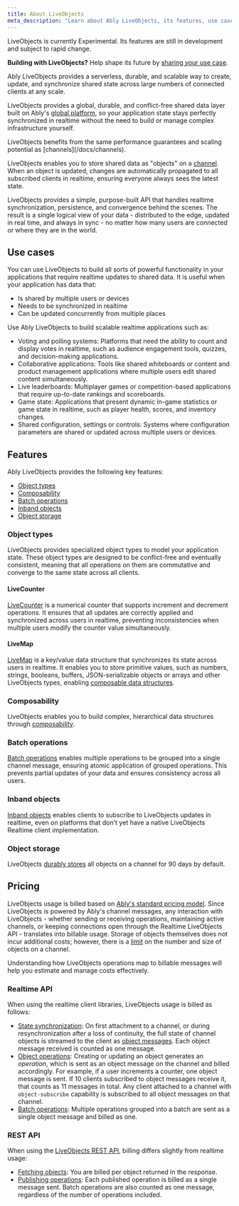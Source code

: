 ```yaml
---
title: About LiveObjects
meta_description: "Learn about Ably LiveObjects, its features, use cases, and how it simplifies realtime state synchronization."
---
```


<Aside data-type='experimental'>
LiveObjects is currently Experimental. Its features are still in development and subject to rapid change.

**Building with LiveObjects?** Help shape its future by [sharing your use case](https://44qpp.share.hsforms.com/2fZobHQA1ToyRfB9xqZYQmQ).
</Aside>

Ably LiveObjects provides a serverless, durable, and scalable way to create, update, and synchronize shared state across large numbers of connected clients at any scale.

LiveObjects provides a global, durable, and conflict-free shared data layer built on Ably's [global platform](/docs/platform/architecture), so your application state stays perfectly synchronized in realtime without the need to build or manage complex infrastructure yourself.

<Aside class="note">
LiveObjects benefits from the same performance guarantees and scaling potential as [channels](/docs/channels).
</Aside>

LiveObjects enables you to store shared data as "objects" on a [channel](/docs/channels). When an object is updated, changes are automatically propagated to all subscribed clients in realtime, ensuring everyone always sees the latest state.

LiveObjects provides a simple, purpose-built API that handles realtime synchronization, persistence, and convergence behind the scenes. The result is a single logical view of your data - distributed to the edge, updated in real time, and always in sync - no matter how many users are connected or where they are in the world.

## Use cases <a id="use-cases"/>

You can use LiveObjects to build all sorts of powerful functionality in your applications that require realtime updates to shared data. It is useful when your application has data that:

* Is shared by multiple users or devices
* Needs to be synchronized in realtime
* Can be updated concurrently from multiple places

Use Ably LiveObjects to build scalable realtime applications such as:

* Voting and polling systems: Platforms that need the ability to count and display votes in realtime, such as audience engagement tools, quizzes, and decision-making applications.
* Collaborative applications: Tools like shared whiteboards or content and product management applications where multiple users edit shared content simultaneously.
* Live leaderboards: Multiplayer games or competition-based applications that require up-to-date rankings and scoreboards.
* Game state: Applications that present dynamic in-game statistics or game state in realtime, such as player health, scores, and inventory changes.
* Shared configuration, settings or controls: Systems where configuration parameters are shared or updated across multiple users or devices.

## Features <a id="features"/>

Ably LiveObjects provides the following key features:

* [Object types](#object-types)
* [Composability](#composability)
* [Batch operations](#batch-operations)
* [Inband objects](#inband-objects)
* [Object storage](#object-storage)

### Object types <a id="object-types"/>

LiveObjects provides specialized object types to model your application state. These object types are designed to be conflict-free and eventually consistent, meaning that all operations on them are commutative and converge to the same state across all clients.

#### LiveCounter <a id="counter"/>

[LiveCounter](/docs/liveobjects/counter) is a numerical counter that supports increment and decrement operations. It ensures that all updates are correctly applied and synchronized across users in realtime, preventing inconsistencies when multiple users modify the counter value simultaneously.

#### LiveMap <a id="map"/>

[LiveMap](/docs/liveobjects/map) is a key/value data structure that synchronizes its state across users in realtime. It enables you to store primitive values, such as numbers, strings, booleans, buffers, JSON-serializable objects or arrays and other LiveObjects types, enabling [composable data structures](#composability).

### Composability <a id="composability"/>

LiveObjects enables you to build complex, hierarchical data structures through [composability](/docs/liveobjects/concepts/objects#composability).

### Batch operations <a id="batch-operations"/>

[Batch operations](/docs/liveobjects/batch) enables multiple operations to be grouped into a single channel message, ensuring atomic application of grouped operations. This prevents partial updates of your data and ensures consistency across all users.

### Inband objects <a id="inband-objects"/>

[Inband objects](/docs/liveobjects/inband-objects) enables clients to subscribe to LiveObjects updates in realtime, even on platforms that don't yet have a native LiveObjects Realtime client implementation.

### Object storage <a id="object-storage"/>

LiveObjects [durably stores](/docs/liveobjects/storage) all objects on a channel for 90 days by default.

## Pricing <a id="pricing"/>

LiveObjects usage is billed based on [Ably's standard pricing model](/docs/platform/pricing). Since LiveObjects is powered by Ably's channel messages, any interaction with LiveObjects - whether sending or receiving operations, maintaining active channels, or keeping connections open through the Realtime LiveObjects API - translates into billable usage. Storage of objects themselves does not incur additional costs; however, there is a [limit](/docs/liveobjects/storage) on the number and size of objects on a channel.

Understanding how LiveObjects operations map to billable messages will help you estimate and manage costs effectively.

### Realtime API <a id="pricing-realtime"/>

When using the realtime client libraries, LiveObjects usage is billed as follows:

* [State synchronization](/docs/liveobjects/concepts/synchronization#client-objects): On first attachment to a channel, or during resynchronization after a loss of continuity, the full state of channel objects is streamed to the client as [object messages](/docs/metadata-stats/stats#messages). Each object message received is counted as one message.
* [Object operations](/docs/liveobjects/concepts/operations): Creating or updating an object generates an _operation_, which is sent as an object message on the channel and billed accordingly. For example, if a user increments a counter, one object message is sent. If 10 clients subscribed to object messages receive it, that counts as 11 messages in total. Any client attached to a channel with `object-subscribe` capability is subscribed to all object messages on that channel.
* [Batch operations](/docs/liveobjects/batch): Multiple operations grouped into a batch are sent as a single object message and billed as one.

### REST API <a id="pricing-rest"/>

When using the [LiveObjects REST API](/docs/liveobjects/rest-api-usage), billing differs slightly from realtime usage:

* [Fetching objects](/docs/liveobjects/rest-api-usage#fetching-objects): You are billed per object returned in the response.
* [Publishing operations](/docs/liveobjects/rest-api-usage#publishing-operations): Each published operation is billed as a single message sent. Batch operations are also counted as one message, regardless of the number of operations included.
